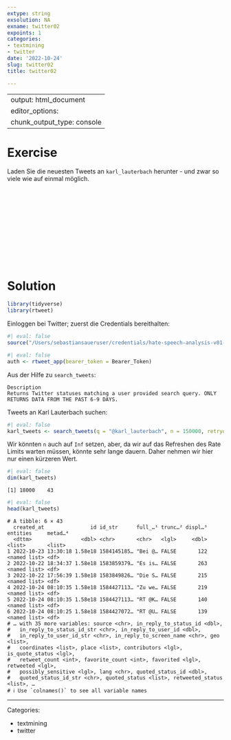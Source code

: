 ```yaml
---
extype: string
exsolution: NA
exname: twitter02
expoints: 1
categories:
- textmining
- twitter
date: '2022-10-24'
slug: twitter02
title: twitter02

---
```



---
output: html_document
editor_options: 
  chunk_output_type: console
---








# Exercise


Laden Sie die neuesten Tweets an `karl_lauterbach` herunter - und zwar so viele wie auf einmal möglich.





</br>
</br>
</br>
</br>
</br>
</br>
</br>
</br>
</br>
</br>

# Solution



```r
library(tidyverse)
library(rtweet)
```


Einloggen bei Twitter; zuerst die Credentials bereithalten:

```r
#| eval: false
source("/Users/sebastiansaueruser/credentials/hate-speech-analysis-v01-twitter.R")
```



```r
#| eval: false
auth <- rtweet_app(bearer_token = Bearer_Token)
```


Aus der Hilfe zu `search_tweets`:

```
Description
Returns Twitter statuses matching a user provided search query. ONLY RETURNS DATA FROM THE PAST 6-9 DAYS.
```

Tweets an Karl Lauterbach suchen:


```r
#| eval: false
karl_tweets <- search_tweets(q = "@karl_lauterbach", n = 150000, retryonratelimit = TRUE)
```


Wir könnten `n` auch auf `Inf` setzen, aber, da wir auf das Refreshen des Rate Limits warten müssen,
könnte sehr lange dauern.
Daher nehmen wir hier nur einen kürzeren Wert.


```r
#| eval: false
dim(karl_tweets)
```


```
[1] 18000    43
```

```r
#| eval: false
head(karl_tweets)
```




```
# A tibble: 6 × 43
  created_at               id id_str      full_…¹ trunc…² displ…³ entities     metad…⁴
  <dttm>                <dbl> <chr>       <chr>   <lgl>     <dbl> <list>       <list> 
1 2022-10-23 13:30:18 1.58e18 1584145185… "Bei ⁦@… FALSE       122 <named list> <df>   
2 2022-10-22 18:34:37 1.58e18 1583859379… "Es is… FALSE       263 <named list> <df>   
3 2022-10-22 17:56:39 1.58e18 1583849826… "Die S… FALSE       215 <named list> <df>   
4 2022-10-24 08:10:35 1.58e18 1584427113… "Zu we… FALSE       219 <named list> <df>   
5 2022-10-24 08:10:35 1.58e18 1584427113… "RT @K… FALSE       140 <named list> <df>   
6 2022-10-24 08:10:25 1.58e18 1584427072… "RT @U… FALSE       139 <named list> <df>   
# … with 35 more variables: source <chr>, in_reply_to_status_id <dbl>,
#   in_reply_to_status_id_str <chr>, in_reply_to_user_id <dbl>,
#   in_reply_to_user_id_str <chr>, in_reply_to_screen_name <chr>, geo <list>,
#   coordinates <list>, place <list>, contributors <lgl>, is_quote_status <lgl>,
#   retweet_count <int>, favorite_count <int>, favorited <lgl>, retweeted <lgl>,
#   possibly_sensitive <lgl>, lang <chr>, quoted_status_id <dbl>,
#   quoted_status_id_str <chr>, quoted_status <list>, retweeted_status <list>, …
# ℹ Use `colnames()` to see all variable names
```






---

Categories: 

- textmining
- twitter

